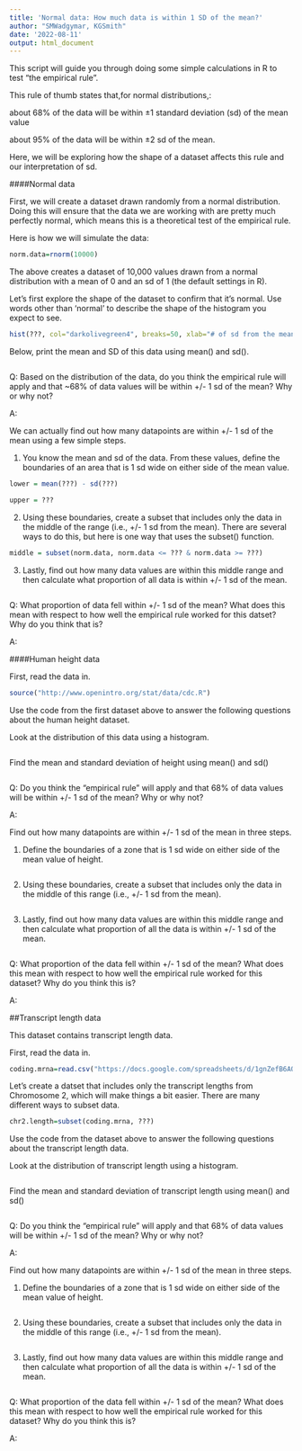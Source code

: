 ```yaml
---
title: 'Normal data: How much data is within 1 SD of the mean?'
author: "SMWadgymar, KGSmith"
date: '2022-08-11'
output: html_document
---
```


This script will guide you through doing some simple calculations in R to test "the empirical rule". 

This rule of thumb states that,for normal distributions,:

about 68% of the data will be within ±1 standard deviation (sd) of the mean value

about 95% of the data will be within ±2 sd of the mean.

Here, we will be exploring how the shape of a dataset affects this rule and our interpretation of sd.



####Normal data

First, we will create a dataset drawn randomly from a normal distribution.  Doing this will ensure that the data we are working with are pretty much perfectly normal, which means this is a theoretical test of the empirical rule.

Here is how we will simulate the data:

```r
norm.data=rnorm(10000)
```

The above creates a dataset of 10,000 values drawn from a normal distribution with a mean of 0 and an sd of 1 (the default settings in R).

Let's first explore the shape of the dataset to confirm that it's normal.  Use words other than 'normal' to describe the shape of the histogram you expect to see.

```r
hist(???, col="darkolivegreen4", breaks=50, xlab="# of sd from the mean")
```

Below, print the mean and SD of this data using mean() and sd().

```r

```

Q: Based on the distribution of the data, do you think the empirical rule will apply and that ~68% of data values will be within +/- 1 sd of the mean?  Why or why not?

A: 



We can actually find out how many datapoints are within +/- 1 sd of the mean using a few simple steps.

1) You know the mean and sd of the data.  From these values, define the boundaries of an area that is 1 sd wide on either side of the mean value.  

```r
lower = mean(???) - sd(???)

upper = ???
```

2) Using these boundaries, create a subset that includes only the data in the middle of the range (i.e., +/- 1 sd from the mean).  There are several ways to do this, but here is one way that uses the subset() function.

```r
middle = subset(norm.data, norm.data <= ??? & norm.data >= ???)
```


3) Lastly, find out how many data values are within this middle range and then calculate what proportion of all data is within +/- 1 sd of the mean.

```r

```

Q: What proportion of data fell within +/- 1 sd of the mean?  What does this mean with respect to how well the empirical rule worked for this datset?  Why do you think that is?

A: 




####Human height data

First, read the data in.

```r
source("http://www.openintro.org/stat/data/cdc.R")
```

Use the code from the first dataset above to answer the following questions about the human height dataset.

Look at the distribution of this data using a histogram.

```r

```

Find the mean and standard deviation of height using mean() and sd()

```r

```

Q: Do you think the "empirical rule" will apply and that 68% of data values will be within +/- 1 sd of the mean?  Why or why not?

A: 


Find out how many datapoints are within +/- 1 sd of the mean in three steps.

1) Define the boundaries of a zone that is 1 sd wide on either side of the mean value of height.

```r

```

2) Using these boundaries, create a subset that includes only the data in the middle of this range (i.e., +/- 1 sd from the mean).

```r

```

3) Lastly, find out how many data values are within this middle range and then calculate what proportion of all the data is within +/- 1 sd of the mean.

```r

```

Q: What proportion of the data fell within +/- 1 sd of the mean?  What does this mean with respect to how well the empirical rule worked for this dataset?  Why do you think this is?

A:




##Transcript length data

This dataset contains transcript length data.

First, read the data in.

```r
coding.mrna=read.csv("https://docs.google.com/spreadsheets/d/1gnZefB6AQ2hSoZaSp4r40cxQ7vi4KIKnGDNkdCgAjKc/gviz/tq?tqx=out:csv&sheet=coding.mrna")
```


Let's create a datset that includes only the transcript lengths from Chromosome 2, which will make things a bit easier.  There are many different ways to subset data.  

```r
chr2.length=subset(coding.mrna, ???)
```


Use the code from the dataset above to answer the following questions about the transcript length data.

Look at the distribution of transcript length using a histogram.

```r

```

Find the mean and standard deviation of transcript length using mean() and sd()

```r

```

Q: Do you think the "empirical rule" will apply and that 68% of data values will be within +/- 1 sd of the mean?  Why or why not?

A: 


Find out how many datapoints are within +/- 1 sd of the mean in three steps.

1) Define the boundaries of a zone that is 1 sd wide on either side of the mean value of height.

```r

```

2) Using these boundaries, create a subset that includes only the data in the middle of this range (i.e., +/- 1 sd from the mean).

```r

```

3) Lastly, find out how many data values are within this middle range and then calculate what proportion of all the data is within +/- 1 sd of the mean.

```r

```

Q: What proportion of the data fell within +/- 1 sd of the mean?  What does this mean with respect to how well the empirical rule worked for this dataset?  Why do you think this is?

A:


